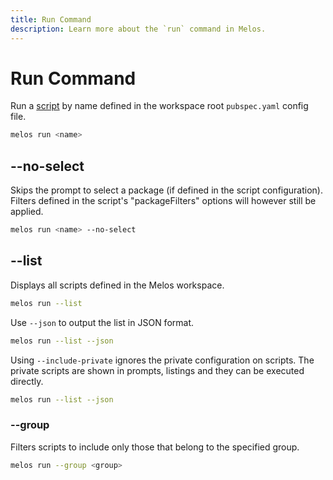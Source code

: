 ```yaml
---
title: Run Command
description: Learn more about the `run` command in Melos.
---
```


# Run Command

Run a [script](/configuration/scripts) by name defined in the workspace
root `pubspec.yaml` config file.

```bash
melos run <name>
```

## --no-select

Skips the prompt to select a package (if defined in the script configuration).
Filters defined in the script's "packageFilters" options will however still be
applied.

```bash
melos run <name> --no-select
```

## --list

Displays all scripts defined in the Melos workspace.

```bash
melos run --list
```

Use `--json` to output the list in JSON format.

```bash
melos run --list --json
```
Using `--include-private` ignores the private configuration on scripts.
The private scripts are shown in prompts, listings and they can be executed directly.

```bash
melos run --list --json
```

### --group

Filters scripts to include only those that belong to the specified group.

```bash
melos run --group <group>
```
